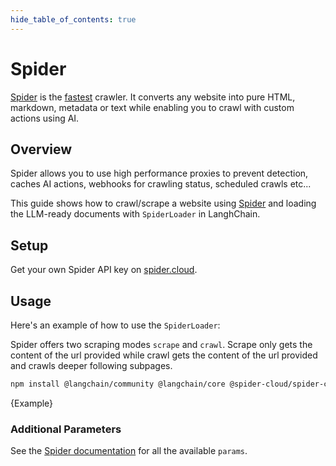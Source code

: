 ```yaml
---
hide_table_of_contents: true
---
```


# Spider

[Spider](https://spider.cloud/?ref=langchainjs) is the [fastest](https://github.com/spider-rs/spider/blob/main/benches/BENCHMARKS.md#benchmark-results) crawler. It converts any website into pure HTML, markdown, metadata or text while enabling you to crawl with custom actions using AI.

## Overview

Spider allows you to use high performance proxies to prevent detection, caches AI actions, webhooks for crawling status, scheduled crawls etc...

This guide shows how to crawl/scrape a website using [Spider](https://spider.cloud/) and loading the LLM-ready documents with `SpiderLoader` in LanghChain.

## Setup

Get your own Spider API key on [spider.cloud](https://spider.cloud/).

## Usage

Here's an example of how to use the `SpiderLoader`:

Spider offers two scraping modes `scrape` and `crawl`. Scrape only gets the content of the url provided while crawl gets the content of the url provided and crawls deeper following subpages.


```bash npm2yarn
npm install @langchain/community @langchain/core @spider-cloud/spider-client
```

<CodeBlock language="typescript">{Example}</CodeBlock>

### Additional Parameters

See the [Spider documentation](https://spider.cloud/docs/api) for all the available `params`.
